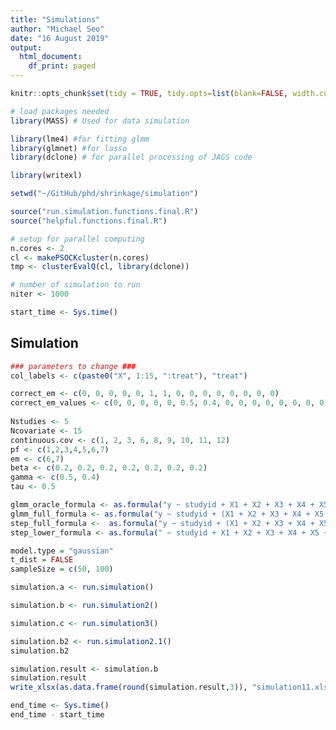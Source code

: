 ```yaml
---
title: "Simulations"
author: "Michael Seo"
date: "16 August 2019"
output:
  html_document:
    df_print: paged
---
```



```r
knitr::opts_chunk$set(tidy = TRUE, tidy.opts=list(blank=FALSE, width.cutoff=60), warning = FALSE, message=FALSE, echo = FALSE)
```


```r
# load packages needed
library(MASS) # Used for data simulation

library(lme4) #for fitting glmm
library(glmnet) #for lasso
library(dclone) # for parallel processing of JAGS code

library(writexl)

setwd("~/GitHub/phd/shrinkage/simulation")

source("run.simulation.functions.final.R")
source("helpful.functions.final.R")

# setup for parallel computing
n.cores <- 2
cl <- makePSOCKcluster(n.cores)
tmp <- clusterEvalQ(cl, library(dclone))

# number of simulation to run
niter <- 1000

start_time <- Sys.time()
```

## Simulation

```r
### parameters to change ###
col_labels <- c(paste0("X", 1:15, ":treat"), "treat")

correct_em <- c(0, 0, 0, 0, 0, 1, 1, 0, 0, 0, 0, 0, 0, 0, 0)
correct_em_values <- c(0, 0, 0, 0, 0, 0.5, 0.4, 0, 0, 0, 0, 0, 0, 0, 0)
  
Nstudies <- 5
Ncovariate <- 15
continuous.cov <- c(1, 2, 3, 6, 8, 9, 10, 11, 12)
pf <- c(1,2,3,4,5,6,7)
em <- c(6,7)
beta <- c(0.2, 0.2, 0.2, 0.2, 0.2, 0.2, 0.2)
gamma <- c(0.5, 0.4)
tau <- 0.5

glmm_oracle_formula <- as.formula("y ~ studyid + X1 + X2 + X3 + X4 + X5 + X6 + X7 + X6:treat + X7:treat + treat + (-1 + treat|studyid)")
glmm_full_formula <- as.formula("y ~ studyid + (X1 + X2 + X3 + X4 + X5 + X6 + X7 + X8 + X9 + X10 + X11 + X12 + X13 + X14 + X15)*treat + (-1 + treat|studyid)")
step_full_formula <-  as.formula("y ~ studyid + (X1 + X2 + X3 + X4 + X5 + X6 + X7 + X8 + X9 + X10 + X11 + X12 + X13 + X14 + X15)*treat")
step_lower_formula <- as.formula(" ~ studyid + X1 + X2 + X3 + X4 + X5 + X6 + X7 + X8 + X9 + X10 + X11 + X12 + X13 + X14 + X15 + treat")

model.type = "gaussian"
t_dist = FALSE
sampleSize = c(50, 100)
```

```r
simulation.a <- run.simulation()
```

```r
simulation.b <- run.simulation2()
```

```r
simulation.c <- run.simulation3()
```

```r
simulation.b2 <- run.simulation2.1()
simulation.b2
```

```r
simulation.result <- simulation.b
simulation.result
write_xlsx(as.data.frame(round(simulation.result,3)), "simulation11.xlsx")
```

```r
end_time <- Sys.time()
end_time - start_time
```